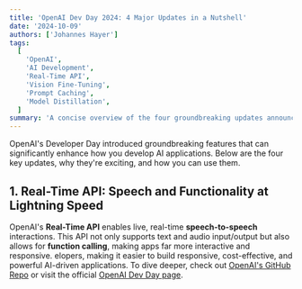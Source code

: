 ```yaml
---
title: 'OpenAI Dev Day 2024: 4 Major Updates in a Nutshell'
date: '2024-10-09'
authors: ['Johannes Hayer']
tags:
  [
    'OpenAI',
    'AI Development',
    'Real-Time API',
    'Vision Fine-Tuning',
    'Prompt Caching',
    'Model Distillation',
  ]
summary: 'A concise overview of the four groundbreaking updates announced at OpenAI Dev Day 2024, including Real-Time API, Vision Fine-Tuning, Prompt Caching, and Model Distillation.'
---
```


OpenAI's Developer Day introduced groundbreaking features that can significantly enhance how you develop AI applications. Below are the four key updates, why they're exciting, and how you can use them.

## 1. Real-Time API: Speech and Functionality at Lightning Speed

OpenAI's **Real-Time API** enables live, real-time **speech-to-speech** interactions. This API not only supports text and audio input/output but also allows for **function calling**, making apps far more interactive and responsive.
elopers, making it easier to build responsive, cost-effective, and powerful AI-driven applications. To dive deeper, check out [OpenAI's GitHub Repo](https://github.com/openai/openai-real-time-api-example) or visit the official [OpenAI Dev Day page](https://openai.com/devday/).
